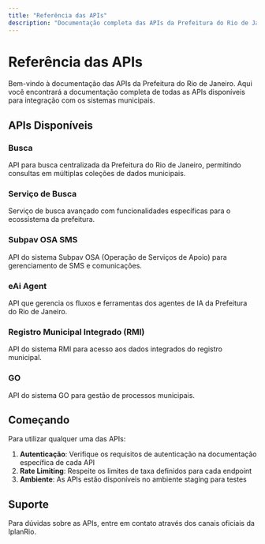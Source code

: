 ```yaml
---
title: "Referência das APIs"
description: "Documentação completa das APIs da Prefeitura do Rio de Janeiro"
---
```


# Referência das APIs

Bem-vindo à documentação das APIs da Prefeitura do Rio de Janeiro. Aqui você encontrará a documentação completa de todas as APIs disponíveis para integração com os sistemas municipais.

## APIs Disponíveis

### Busca
API para busca centralizada da Prefeitura do Rio de Janeiro, permitindo consultas em múltiplas coleções de dados municipais.

### Serviço de Busca  
Serviço de busca avançado com funcionalidades específicas para o ecossistema da prefeitura.

### Subpav OSA SMS
API do sistema Subpav OSA (Operação de Serviços de Apoio) para gerenciamento de SMS e comunicações.

### eAi Agent
API que gerencia os fluxos e ferramentas dos agentes de IA da Prefeitura do Rio de Janeiro.

### Registro Municipal Integrado (RMI)
API do sistema RMI para acesso aos dados integrados do registro municipal.

### GO
API do sistema GO para gestão de processos municipais.

## Começando

Para utilizar qualquer uma das APIs:

1. **Autenticação**: Verifique os requisitos de autenticação na documentação específica de cada API
2. **Rate Limiting**: Respeite os limites de taxa definidos para cada endpoint
3. **Ambiente**: As APIs estão disponíveis no ambiente staging para testes

## Suporte

Para dúvidas sobre as APIs, entre em contato através dos canais oficiais da IplanRio. 